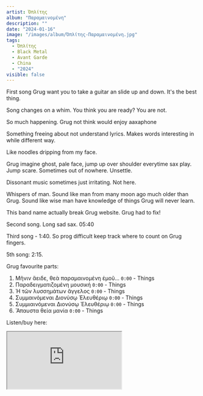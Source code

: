```yaml
---
artist: Ὁπλίτης
album: "Π​α​ρ​α​μ​α​ι​ν​ο​μ​έ​ν​η"
description: ""
date: "2024-01-16"
image: "/images/album/Ὁπλίτης-Π​α​ρ​α​μ​α​ι​ν​ο​μ​έ​ν​η.jpg"
tags:
  - Ὁπλίτης
  - Black Metal
  - Avant Garde
  - China
  - "2024"
visible: false
---
```


First song Grug want you to take a guitar an slide up and down. It's the best thing.

Song changes on a whim. You think you are ready? You are not.

So much happening. Grug not think would enjoy aaxaphone

Something freeing about not understand lyrics. Makes words interesting in while different way.

Like noodles dripping from my face.

Grug imagine ghost, pale face, jump up over shoulder everytime sax play. Jump scare. Sometimes out of nowhere. Unsettle.

Dissonant music sometimes just irritating. Not here.

Whispers of man. Sound like man from many moon ago much older than Grug. Sound like wise man have knowledge of things Grug will never learn.

This band name actually break Grug website. Grug had to fix!

Second song. Long sad sax. 05:40

Third song - 1:40. So prog difficult keep track where to count on Grug fingers.

5th song: 2:15.

Grug favourite parts:

1. Μῆνιν ἄειδε, θεὰ παραμαινομένη ἐμοῦ... `0:00` - Things
2. Παραδειγματιζομένη μουσική `0:00` - Things
3. Ἡ τῶν λυσσημάτων ἄγγελος `0:00` - Things
4. Συμμαινόμεναι Διονύσῳ Ἐλευθέριῳ `0:00` - Things
5. Συμμιαινόμεναι Διονύσῳ Ἐλευθέριῳ `0:00` - Things
6. Ἄπαυστα θεία μανία `0:00` - Things

Listen/buy here:

<iframe
  style={{ border: "0", width: "350px", height: "660px" }}
  src="https://bandcamp.com/EmbeddedPlayer/album=3125251841/size=large/bgcol=333333/linkcol=ffffff/transparent=true/"
  seamless>
  <a href="https://hoplites.bandcamp.com/album/--8">
    Π​α​ρ​α​μ​α​ι​ν​ο​μ​έ​ν​η by Ὁπλίτης
  </a>
</iframe>
